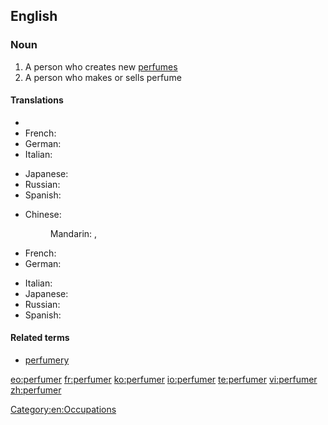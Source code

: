 ==English==

===Noun===
{{en-noun}}

# A person who creates new [[perfume]]s
# A person who makes or sells perfume

====Translations====
{{trans-top|a person who creates new perfumes}}
* {{trreq|Finnish}}
* French: {{t+|fr|parfumeur|m}}
* German: {{t|de|Parfümeur|m}}
* Italian: {{t-|it|profumiere|m}}
{{trans-mid}}
* Japanese: {{t|ja|パフューマー|tr=pafyūmā|sc=Jpan}}
* Russian: {{t|ru|парфюмер|m|tr=parfjumér|sc=Cyrl}}
* Spanish: {{t|es|perfumista|m}}
{{trans-bottom}}

{{trans-top|a person who makes or sells perfume}}
* Chinese:
*: Mandarin: {{qualifier|manufacturer}} {{t|zh|香水製造商|tr=xiāngshuǐ zhìzàoshāng|sc=Hani}}, {{qualifier|seller}} {{t|zh|售香水者|tr=shòu xiāngshuǐ zhě|sc=Hani}}
* French: {{t+|fr|parfumeur|m}}
* German: {{t|de|Parfümeur|m}}
{{trans-mid}}
* Italian: {{t-|it|profumiere|m}}
* Japanese: {{t|ja|パフューマー|tr=pafyūmā|sc=Jpan}}
* Russian: {{t|ru|парфюмер|m|tr=parfjumér|sc=Cyrl}}
* Spanish: {{t|es|perfumista|m}}
{{trans-bottom}}

====Related terms====
* [[perfumery]]

[[Category:en:Occupations]]

[[eo:perfumer]]
[[fr:perfumer]]
[[ko:perfumer]]
[[io:perfumer]]
[[te:perfumer]]
[[vi:perfumer]]
[[zh:perfumer]]